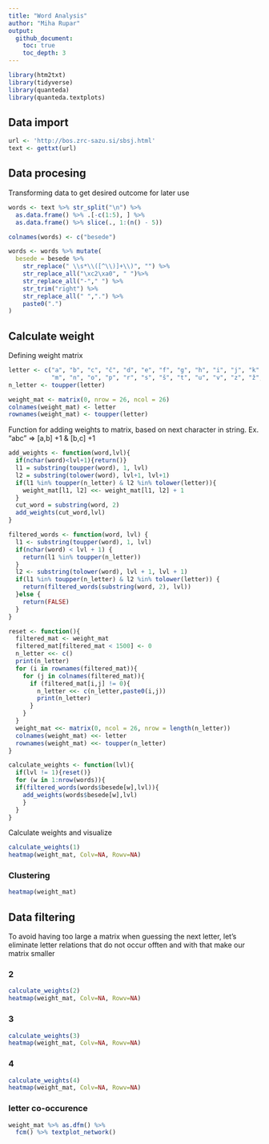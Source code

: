 ```yaml
---
title: "Word Analysis"
author: "Miha Rupar"
output: 
  github_document:
    toc: true
    toc_depth: 3
---
```

```r
library(htm2txt)
library(tidyverse)
library(quanteda)
library(quanteda.textplots)
```


## Data import
```r
url <- 'http://bos.zrc-sazu.si/sbsj.html'
text <- gettxt(url)
```


## Data procesing
Transforming data to get desired outcome for later use
```r
words <- text %>% str_split("\n") %>% 
  as.data.frame() %>% .[-c(1:5), ] %>%
  as.data.frame() %>% slice(., 1:(n() - 5)) 

colnames(words) <- c("besede")

words <- words %>% mutate(
  besede = besede %>%
    str_replace(" \\s*\\([^\\)]+\\)", "") %>%
    str_replace_all("\xc2\xa0", " ")%>%
    str_replace_all("-"," ") %>%
    str_trim("right") %>%
    str_replace_all(" ",".") %>%
    paste0(".")
)
```

## Calculate weight
Defining weight matrix
```r
letter <- c("a", "b", "c", "č", "d", "e", "f", "g", "h", "i", "j", "k", "l", 
            "m", "n", "o", "p", "r", "s", "š", "t", "u", "v", "z", "ž",".")
n_letter <- toupper(letter)

weight_mat <- matrix(0, nrow = 26, ncol = 26)
colnames(weight_mat) <- letter
rownames(weight_mat) <- toupper(letter)

```

Function for adding weights to matrix, based on next character in string.
Ex. "abc" => [a,b] +1 & [b,c] +1
```r
add_weights <- function(word,lvl){
  if(nchar(word)<lvl+1){return()}
  l1 = substring(toupper(word), 1, lvl)
  l2 = substring(tolower(word), lvl+1, lvl+1)
  if(l1 %in% toupper(n_letter) & l2 %in% tolower(letter)){
    weight_mat[l1, l2] <<- weight_mat[l1, l2] + 1
  }
  cut_word = substring(word, 2)
  add_weights(cut_word,lvl)
}

```


```r
filtered_words <- function(word, lvl) {
  l1 <- substring(toupper(word), 1, lvl)
  if(nchar(word) < lvl + 1) {
    return(l1 %in% toupper(n_letter))
  }
  l2 <- substring(tolower(word), lvl + 1, lvl + 1)
  if(l1 %in% toupper(n_letter) & l2 %in% tolower(letter)) {
    return(filtered_words(substring(word, 2), lvl))
  }else {
    return(FALSE)
  }
}

```

```r
reset <- function(){
  filtered_mat <- weight_mat
  filtered_mat[filtered_mat < 1500] <- 0
  n_letter <<- c()
  print(n_letter)
  for (i in rownames(filtered_mat)){
    for (j in colnames(filtered_mat)){
      if (filtered_mat[i,j] != 0){
        n_letter <<- c(n_letter,paste0(i,j))
        print(n_letter)
      }
    }
  }
  weight_mat <<- matrix(0, ncol = 26, nrow = length(n_letter))
  colnames(weight_mat) <<- letter
  rownames(weight_mat) <<- toupper(n_letter)
}
```

```r
calculate_weights <- function(lvl){
  if(lvl != 1){reset()}
  for (w in 1:nrow(words)){
  if(filtered_words(words$besede[w],lvl)){
    add_weights(words$besede[w],lvl)
    }
  }
}
```


Calculate weights and visualize
```r
calculate_weights(1)
heatmap(weight_mat, Colv=NA, Rowv=NA)
```


### Clustering
```r
heatmap(weight_mat)
```



## Data filtering
To avoid having too large a matrix when guessing the next letter, let's eliminate letter relations that do not occur offten and with that make our matrix smaller 

### 2
```r
calculate_weights(2)
heatmap(weight_mat, Colv=NA, Rowv=NA)
```


### 3
```r
calculate_weights(3)
heatmap(weight_mat, Colv=NA, Rowv=NA)
```

### 4
```r
calculate_weights(4)
heatmap(weight_mat, Colv=NA, Rowv=NA)
```


### letter co-occurence
```r
weight_mat %>% as.dfm() %>%
  fcm() %>% textplot_network()
```


